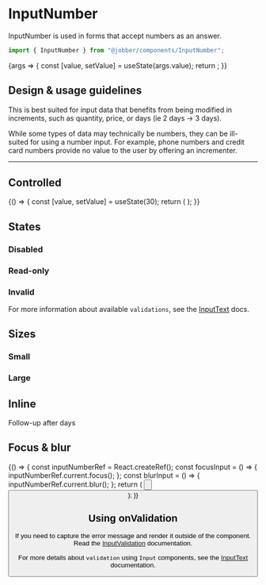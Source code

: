 
<Meta title="Components/InputNumber" component={InputNumber} />

# InputNumber

InputNumber is used in forms that accept numbers as an answer.

```ts
import { InputNumber } from "@jobber/components/InputNumber";
```

<Canvas>
  <Story
    name="InputNumber"
    args={{
      value: 7,
      max: 11,
      min: 0,
      placeholder: "Number",
    }}
  >
    {args => {
      const [value, setValue] = useState(args.value);
      return <InputNumber {...args} value={value} onChange={setValue} />;
    }}
  </Story>
</Canvas>

<ArgsTable of={InputNumber} story="InputNumber" />

## Design & usage guidelines

This is best suited for input data that benefits from being modified in
increments, such as quantity, price, or days (ie 2 days -> 3 days).

While some types of data may technically be numbers, they can be ill-suited for
using a number input. For example, phone numbers and credit card numbers provide
no value to the user by offering an incrementer.

---

## Controlled

<Canvas>
  <ExampleWithHooks>
    {() => {
      const [value, setValue] = useState(30);
      return (
        <InputNumber
          value={value}
          max={32}
          min={0}
          onChange={setValue}
          placeholder="Age"
        />
      );
    }}
  </ExampleWithHooks>
</Canvas>

## States

### Disabled

<Canvas>
  <InputNumber
    placeholder="SIN Number"
    value={1234}
    disabled={true}
    name="sin"
  />
</Canvas>

### Read-only

<Canvas>
  <InputNumber
    placeholder="Your pin number"
    value={12345}
    readonly={true}
    name="pinNumber"
  />
</Canvas>

### Invalid

For more information about available `validations`, see the
[InputText](/components/input-text/#validation-message) docs.

<Canvas>
  <InputNumber
    placeholder="Give a whole number"
    defaultValue={1.1}
    invalid={true}
    name="wholeNumber"
  />
</Canvas>

## Sizes

### Small

<Canvas>
  <InputNumber name="smallField" size="small" placeholder="Duration" />
  <InputNumber name="smallField" size="small" placeholder="Duration" />
</Canvas>

### Large

<Canvas>
  <InputNumber
    name="largeField"
    size="large"
    placeholder="Duration but bigger"
  />
</Canvas>

## Inline

<Canvas>
  <Text>
    Follow-up after
    <InputNumber
      name="durationInDays"
      defaultValue={2}
      size="small"
      inline={true}
      maxLength={2}
      align="center"
    />
    days
  </Text>
</Canvas>

## Focus & blur

<Canvas>
  <ExampleWithHooks>
    {() => {
      const inputNumberRef = React.createRef();
      const focusInput = () => {
        inputNumberRef.current.focus();
      };
      const blurInput = () => {
        inputNumberRef.current.blur();
      };
      return (
        <Content>
          <InputNumber value={5} ref={inputNumberRef} />
          <Button label="Focus input" onClick={focusInput} />
          <br />
          <Button label="Blur input" onClick={blurInput} />
        </Content>
      );
    }}
  </ExampleWithHooks>
</Canvas>

## Using onValidation

If you need to capture the error message and render it outside of the component.
Read the [InputValidation](/docs/components-inputvalidation--input-validation)
documentation.

For more details about `validation` using `Input` components, see the
[InputText](/components/input-text/#validation-message) documentation.
